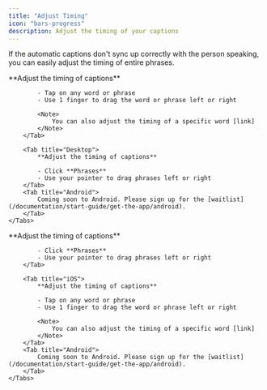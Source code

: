 ```yaml
---
title: "Adjust Timing"
icon: "bars-progress"
description: Adjust the timing of your captions
---
```


If the automatic captions don't sync up correctly with the person speaking, you can easily adjust the timing of entire phrases.

<div id="ios-tab">
    <Tabs>
        <Tab title="iOS">
            **Adjust the timing of captions**

            - Tap on any word or phrase
            - Use 1 finger to drag the word or phrase left or right

            <Note>
                You can also adjust the timing of a specific word [link]
            </Note>
        </Tab>

        <Tab title="Desktop">
            **Adjust the timing of captions**

            - Click **Phrases**
            - Use your pointer to drag phrases left or right
        </Tab>
        <Tab title="Android">
            Coming soon to Android. Please sign up for the [waitlist](/documentation/start-guide/get-the-app/android).
        </Tab>
    </Tabs>
</div>


<div id="desktop-tab">
    <Tabs>
        <Tab title="Desktop">
            **Adjust the timing of captions**

            - Click **Phrases**
            - Use your pointer to drag phrases left or right
        </Tab>

        <Tab title="iOS">
            **Adjust the timing of captions**

            - Tap on any word or phrase
            - Use 1 finger to drag the word or phrase left or right

            <Note>
                You can also adjust the timing of a specific word [link]
            </Note>
        </Tab>
        <Tab title="Android">
            Coming soon to Android. Please sign up for the [waitlist](/documentation/start-guide/get-the-app/android).
        </Tab>
    </Tabs>
</div>
